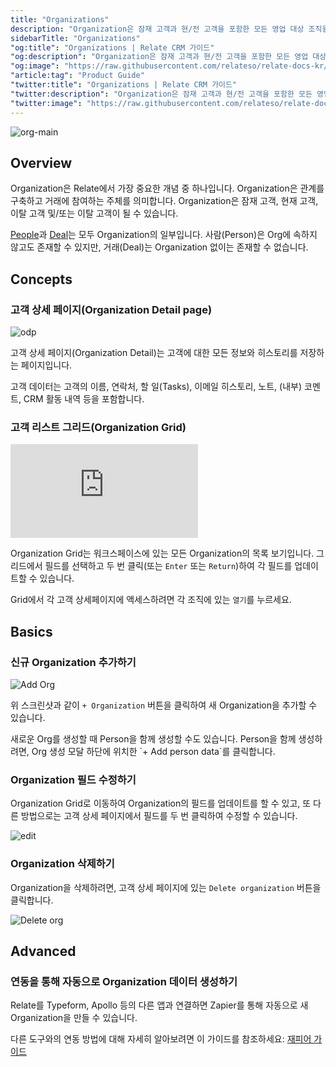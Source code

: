 ```yaml
---
title: "Organizations"
description: "Organization은 잠재 고객과 현/전 고객을 포함한 모든 영업 대상 조직을 관리하는 기능입니다."
sidebarTitle: "Organizations"
"og:title": "Organizations | Relate CRM 가이드"
"og:description": "Organization은 잠재 고객과 현/전 고객을 포함한 모든 영업 대상 조직을 관리하는 기능입니다."
"og:image": "https://raw.githubusercontent.com/relateso/relate-docs-kr/main/docs/images/features/orgs-main.png"
"article:tag": "Product Guide"
"twitter:title": "Organizations | Relate CRM 가이드"
"twitter:description": "Organization은 잠재 고객과 현/전 고객을 포함한 모든 영업 대상 조직을 관리하는 기능입니다."
"twitter:image": "https://raw.githubusercontent.com/relateso/relate-docs-kr/main/docs/images/features/orgs-main.png"
---
```


![org-main](/images/features/orgs-main.png)

## Overview
Organization은 Relate에서 가장 중요한 개념 중 하나입니다. Organization은 관계를 구축하고 거래에 참여하는 주체를 의미합니다. Organization은 잠재 고객, 현재 고객, 이탈 고객 및/또는 이탈 고객이 될 수 있습니다. 

[People](/features/people/)과 [Deal](/features/deals/)는 모두 Organization의 일부입니다. 사람(Person)은 Org에 속하지 않고도 존재할 수 있지만, 거래(Deal)는 Organization 없이는 존재할 수 없습니다.

## Concepts

### 고객 상세 페이지(Organization Detail page)

![odp](/images/features/org-detail-page.png)

고객 상세 페이지(Organization Detail)는 고객에 대한 모든 정보와 히스토리를 저장하는 페이지입니다.

고객 데이터는 고객의 이름, 연락처, 할 일(Tasks), 이메일 히스토리, 노트, (내부) 코멘트, CRM 활동 내역 등을 포함합니다.

### 고객 리스트 그리드(Organization Grid)

<div
  style={{
    position: "relative",
    paddingBottom: "69.74664679582713%",
    height: 0,
  }}
>
  <iframe
    video autoplay
    src="https://player.vimeo.com/video/859554941?h=f285908e2d&amp;badge=0&amp;autoplay=1;player_id=0&amp;app_id=58479"
    frameborder="0"
    allow="autoplay; fullscreen; picture-in-picture"
    title="Relate Reporting"
    webkitAllowFullScreen
    mozallowFullScreen
    allowFullScreen
    style={{
      position: "absolute",
      top: 0,
      left: 0,
      width: "100%",
      height: "100%",
    }}
  ></iframe>
</div>

Organization Grid는 워크스페이스에 있는 모든 Organization의 목록 보기입니다. 그리드에서 필드를 선택하고 두 번 클릭(또는 `Enter` 또는 `Return`)하여 각 필드를 업데이트할 수 있습니다.

Grid에서 각 고객 상세페이지에 액세스하려면 각 조직에 있는 `열기`를 누르세요.

## Basics

### 신규 Organization 추가하기
![Add Org](/images/features/add-new-org.png)

위 스크린샷과 같이 `+ Organization` 버튼을 클릭하여 새 Organization을 추가할 수 있습니다.

<Tip>
  새로운 Org를 생성할 때 Person을 함께 생성할 수도 있습니다. Person을 함께 생성하려면, Org 생성 모달 하단에 위치한 `+ Add person data`를 클릭합니다.
</Tip>

### Organization 필드 수정하기
Organization Grid로 이동하여 Organization의 필드를 업데이트를 할 수 있고, 또 다른 방법으로는 고객 상세 페이지에서 필드를 두 번 클릭하여 수정할 수 있습니다.

![edit](/images/features/grid-edit.png)

### Organization 삭제하기
Organization을 삭제하려면, 고객 상세 페이지에 있는 `Delete organization` 버튼을 클릭합니다.

![Delete org](/images/features/delete-org.png)

## Advanced

### 연동을 통해 자동으로 Organization 데이터 생성하기

Relate를 Typeform, Apollo 등의 다른 앱과 연결하면 Zapier를 통해 자동으로 새 Organization을 만들 수 있습니다.

다른 도구와의 연동 방법에 대해 자세히 알아보려면 이 가이드를 참조하세요: [재피어 가이드](/features/how-to-integrate-with-zapier/)